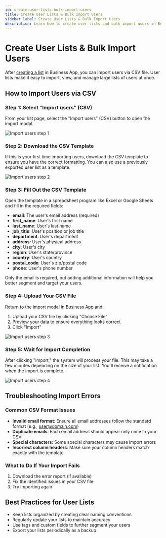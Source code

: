 ```yaml
---
id: create-user-lists-bulk-import-users
title: Create User Lists & Bulk Import Users
sidebar_label: Create User Lists & Bulk Import Users
description: Learn how to create user lists and bulk import users in Business App
---
```


# Create User Lists & Bulk Import Users

After [creating a list](./create-a-list.mdx) in Business App, you can import users via CSV file. User lists make it easy to import, view, and manage large lists of users at once.

## How to Import Users via CSV

### Step 1: Select "Import users" (CSV)

From your list page, select the "Import users" (CSV) button to open the import modal.

![Import users step 1](./img/accounts/users/import-users-step1.jpg)

### Step 2: Download the CSV Template

If this is your first time importing users, download the CSV template to ensure you have the correct formatting. You can also use a previously exported user list as a template.

![Import users step 2](./img/accounts/users/import-users-step2.jpg)

### Step 3: Fill Out the CSV Template

Open the template in a spreadsheet program like Excel or Google Sheets and fill in the required fields:

- **email**: The user's email address (required)
- **first_name**: User's first name
- **last_name**: User's last name
- **job_title**: User's position or job title
- **department**: User's department
- **address**: User's physical address
- **city**: User's city
- **region**: User's state/province
- **country**: User's country
- **postal_code**: User's zip/postal code
- **phone**: User's phone number

Only the email is required, but adding additional information will help you better segment and target your users.

### Step 4: Upload Your CSV File

Return to the import modal in Business App and:

1. Upload your CSV file by clicking "Choose File"
2. Preview your data to ensure everything looks correct
3. Click "Import"

![Import users step 3](./img/accounts/users/import-users-step3.jpg)

### Step 5: Wait for Import Completion

After clicking "Import," the system will process your file. This may take a few minutes depending on the size of your list. You'll receive a notification when the import is complete.

![Import users step 4](./img/accounts/users/import-users-step4.jpg)

## Troubleshooting Import Errors

### Common CSV Format Issues

- **Invalid email format**: Ensure all email addresses follow the standard format (e.g., user@domain.com)
- **Duplicate emails**: Each email address should appear only once in your CSV
- **Special characters**: Some special characters may cause import errors
- **Incorrect column headers**: Make sure your column headers match exactly with the template

### What to Do If Your Import Fails

1. Download the error report (if available)
2. Fix the identified issues in your CSV file
3. Try importing again

## Best Practices for User Lists

- Keep lists organized by creating clear naming conventions
- Regularly update your lists to maintain accuracy
- Use tags and custom fields to further segment your users
- Export your lists periodically as a backup